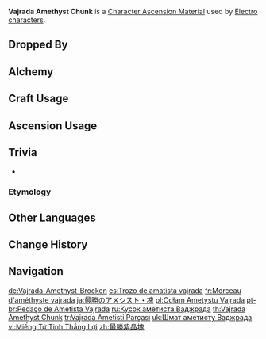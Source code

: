 {{Item Infobox
|title        = Vaj&shy;ra&shy;da A&shy;me&shy;thyst Chunk
|id           = 104143
|image        = Item Vajrada Amethyst Chunk.png
|type         = Character Ascension Materials
|invCategory  = Character Development Items
|group        = Vajrada Amethyst
|group2       = Ascension Gems
|quality      = 4
|description  = Character Ascension material.<br>"This body is the noblest and most eminent of all in this world.<br>It should hold absolute control over this world."
|source1      = Dropped by [[Normal Bosses]] and [[Weekly Bosses]] (Lv. 60+)
|source2      = [[Alchemy]] (AR 35+)
}}
'''Vajrada Amethyst Chunk''' is a [[Character Ascension Material]] used by [[Electro]] [[characters]].

==Dropped By==
{{Dropped By|level=60}}

==Alchemy==
{{Recipe
|type = Crafting
|Vajrada Amethyst Fragment = 3
|Mora = 900
|sort = Vajrada Amethyst Fragment;Mora
}}
{{Recipe
|type = Converting
|Agnidus Agate Chunk = 1
|Dust of Azoth = 9
|sort = Agnidus Agate Chunk;Dust of Azoth
}}
{{Recipe
|type = Converting
|Varunada Lazurite Chunk = 1
|Dust of Azoth = 9
|sort = Varunada Lazurite Chunk;Dust of Azoth
}}
{{Recipe
|type = Converting
|Nagadus Emerald Chunk = 1
|Dust of Azoth = 9
|sort = Nagadus Emerald Chunk;Dust of Azoth
}}
{{Recipe
|type = Converting
|Vayuda Turquoise Chunk = 1
|Dust of Azoth = 9
|sort = Vayuda Turquoise Chunk;Dust of Azoth
}}
{{Recipe
|type = Converting
|Shivada Jade Chunk = 1
|Dust of Azoth = 9
|sort = Shivada Jade Chunk;Dust of Azoth
}}
{{Recipe
|type = Converting
|Prithiva Topaz Chunk = 1
|Dust of Azoth = 9
|sort = Prithiva Topaz Chunk;Dust of Azoth
}}

==Craft Usage==
{{Craft Usage}}

==Ascension Usage==
{{Ascension Usage}}

==Trivia==
* {{Transclude|Vajrada Amethyst|VajradaQuote|section=1}}
===Etymology===
{{Transclude|Vajrada Amethyst|Etymology}}

==Other Languages==
{{Other Languages
|en      = Vajrada Amethyst Chunk
|zhs     = 最胜紫晶块
|zhs_rm  = Zuìshèng Zǐjīng Kuài
|zht     = 最勝紫晶塊
|zht_rm  = Zuìshèng Zǐjīng Kuài
|zh_tl   = Chunk of All-Surpassing Amethyst
|ja      = 最勝のアメシスト・塊
|ja_rm   = Saishou no Ameshisuto - Katamari
|ja_tl   = All-Surpassing Amethyst - Chunk
|ko      = 승리의 자수정 덩이
|ko_rm   = Seungri-ui Jasujeong Deong'i
|ko_tl   = Amethyst Chunk of Victory
|es      = Trozo de amatista vajrada
|es_tl   = Piece of Vajrada Amethyst
|fr      = Morceau d'améthyste vajrada
|fr_tl   = Vajrada Amethyst Chunk
|ru      = Кусок аметиста Ваджрада
|ru_tl   = Vajrada Amethyst Piece
|th      = Vajrada Amethyst Chunk
|vi      = Miếng Tử Tinh Thắng Lợi
|vi_tl   = 
|de      = Vajrada-Amethyst-Brocken
|de_tl   = Vajrada Amethyst Chunk
|id      = Vajrada Amethyst Chunk
|pt      = Pedaço de Ametista Vajrada
|pt_tl   = 
|tr      = Vajrada Ametisti Parçası
|tr_tl   = Vajrada Amethyst Piece
|it      = Pezzo d'ametista Vajrada
|it_tl   = 
}}

==Change History==
{{Change History|1.0}}

==Navigation==
{{Development Item Navbox|Character Ascension Materials}}

[[de:Vajrada-Amethyst-Brocken]]
[[es:Trozo de amatista vajrada]]
[[fr:Morceau d'améthyste vajrada]]
[[ja:最勝のアメシスト・塊]]
[[pl:Odłam Ametystu Vajrada]]
[[pt-br:Pedaço de Ametista Vajrada]]
[[ru:Кусок аметиста Ваджрада]]
[[th:Vajrada Amethyst Chunk]]
[[tr:Vajrada Ametisti Parçası]]
[[uk:Шмат аметисту Ваджрада]]
[[vi:Miếng Tử Tinh Thắng Lợi]]
[[zh:最勝紫晶塊]]